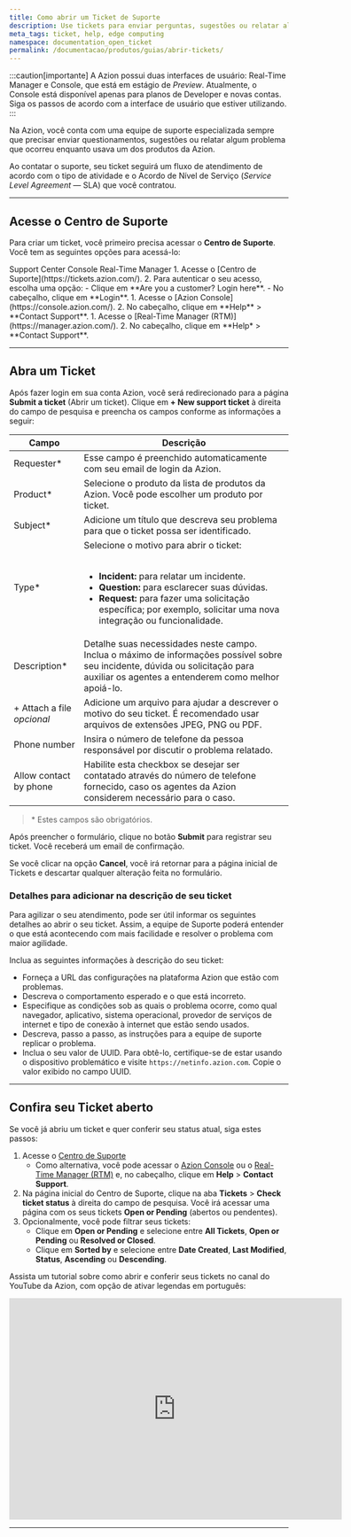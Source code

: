 ```yaml
---
title: Como abrir um Ticket de Suporte
description: Use tickets para enviar perguntas, sugestões ou relatar algum problema que tenha ocorrido na utilização dos produtos da Azion.
meta_tags: ticket, help, edge computing
namespace: documentation_open_ticket
permalink: /documentacao/produtos/guias/abrir-tickets/
---
```



:::caution[importante]
A Azion possui duas interfaces de usuário: Real-Time Manager e Console, que está em estágio de *Preview*. Atualmente, o Console está disponível apenas para planos de Developer e novas contas. Siga os passos de acordo com a interface de usuário que estiver utilizando.
:::

Na Azion, você conta com uma equipe de suporte especializada sempre que precisar enviar questionamentos, sugestões ou relatar algum problema que ocorreu enquanto usava um dos produtos da Azion.

Ao contatar o suporte, seu ticket seguirá um fluxo de atendimento de acordo com o tipo de atividade e o Acordo de Nível de Serviço (*Service Level Agreement* — SLA) que você contratou.

---

## Acesse o Centro de Suporte

Para criar um ticket, você primeiro precisa acessar o **Centro de Suporte**. Você tem as seguintes opções para acessá-lo:

<Tabs client:visible>
   <Fragment slot="tab.center">Support Center</Fragment>
    <Fragment slot="tab.console">Console</Fragment>
    <Fragment slot="tab.rtm">Real-Time Manager</Fragment>

<Fragment slot="panel.center">
1. Acesse o [Centro de Suporte](https://tickets.azion.com/).
2. Para autenticar o seu acesso, escolha uma opção:
   - Clique em **Are you a customer? Login here**.
   - No cabeçalho, clique em **Login**.
</Fragment>

<Fragment slot="panel.console">
1. Acesse o [Azion Console](https://console.azion.com/).
2. No cabeçalho, clique em **Help** > **Contact⁠ Support**.
</Fragment>

<Fragment slot="panel.rtm">
1. Acesse o [Real-Time Manager (RTM)](https://manager.azion.com/).
2. No cabeçalho, clique em **Help* > **Contact⁠ Support**.
</Fragment>

</Tabs>

---

## Abra um Ticket

Após fazer login em sua conta Azion, você será redirecionado para a página **Submit a ticket** (Abrir um ticket). Clique em **+ New support ticket** à direita do campo de pesquisa e preencha os campos conforme as informações a seguir:

| Campo | Descrição |
| --- | --- |
| Requester* | Esse campo é preenchido automaticamente com seu email de login da Azion. |
| Product* | Selecione o produto da lista de produtos da Azion. Você pode escolher um produto por ticket. |
| Subject* | Adicione um título que descreva seu problema para que o ticket possa ser identificado. |
| Type* | Selecione o motivo para abrir o ticket:<br /><br /><ul><li>**Incident:** para relatar um incidente.</li><li>**Question:** para esclarecer suas dúvidas.</li><li>**Request:** para fazer uma solicitação específica; por exemplo, solicitar uma nova integração ou funcionalidade.</li></ul> |
| Description* | Detalhe suas necessidades neste campo. Inclua o máximo de informações possível sobre seu incidente, dúvida ou solicitação para auxiliar os agentes a entenderem como melhor apoiá-lo. |
| + Attach a file<br /> *opcional* | Adicione um arquivo para ajudar a descrever o motivo do seu ticket. É recomendado usar arquivos de extensões JPEG, PNG ou PDF. |
| Phone number | Insira o número de telefone da pessoa responsável por discutir o problema relatado. |
| Allow contact by phone | Habilite esta checkbox se desejar ser contatado através do número de telefone fornecido, caso os agentes da Azion considerem necessário para o caso. |

> \* Estes campos são obrigatórios.

Após preencher o formulário, clique no botão **Submit** para registrar seu ticket. Você receberá um email de confirmação.

Se você clicar na opção **Cancel**, você irá retornar para a página inicial de Tickets e descartar qualquer alteração feita no formulário.

### Detalhes para adicionar na descrição de seu ticket

Para agilizar o seu atendimento, pode ser útil informar os seguintes detalhes ao abrir o seu ticket. Assim, a equipe de Suporte poderá entender o que está acontecendo com mais facilidade e resolver o problema com maior agilidade.

Inclua as seguintes informações à descrição do seu ticket:

- Forneça a URL das configurações na plataforma Azion que estão com problemas.
- Descreva o comportamento esperado e o que está incorreto.
- Especifique as condições sob as quais o problema ocorre, como qual navegador, aplicativo, sistema operacional, provedor de serviços de internet e tipo de conexão à internet que estão sendo usados.
- Descreva, passo a passo, as instruções para a equipe de suporte replicar o problema.
- Inclua o seu valor de UUID. Para obtê-lo, certifique-se de estar usando o dispositivo problemático e visite `https://netinfo.azion.com`. Copie o valor exibido no campo UUID.

---

## Confira seu⁠ Ticket aberto

Se você já abriu um ticket e quer conferir seu status atual, siga estes passos:

1. Acesse o [Centro de Suporte](https://tickets.azion.com/)
   - Como alternativa, você pode acessar o [Azion Console](https://console.azion.com/) ou o [Real-Time Manager (RTM)](https://manager.azion.com/) e, no cabeçalho, clique em **Help** > **Contact Support**.
2. Na página inicial do Centro de Suporte, clique na aba **Tickets** > **Check ticket status** à direita do campo de pesquisa. Você irá acessar uma página com os seus tickets **Open or Pending** (abertos ou pendentes).
3. Opcionalmente, você pode filtrar seus tickets:
   - Clique em **Open or Pending** e selecione entre **All Tickets**, **Open or Pending** ou **Resolved or Closed**.
   - Clique em **Sorted by** e selecione entre **Date Created**, **Last Modified**, **Status**, **Ascending** ou **Descending**.

Assista um tutorial sobre como abrir e conferir seus tickets no canal do YouTube da Azion, com opção de ativar legendas em português:

<iframe
   src="https://www.youtube.com/embed/DDeT-W7S89Y"
   loading="lazy"
   width="600"
   height="400"
   title="Opening a support ticket and checking on open tickets"
   frameborder="0"
   allow="accelerometer; autoplay; clipboard-write; encrypted-media; gyroscope; picture-in-picture; web-share"
   allowfullscreen></iframe>




---


